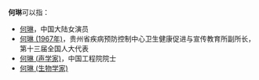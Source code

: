 '''何琳'''可以指：
* [[何琳|何琳]]，中国大陆女演员
* [[何琳_(1967年)|何琳 (1967年)]]，贵州省疾病预防控制中心卫生健康促进与宣传教育所副所长，第十三届全国人大代表
* [[何琳_(声学家)|何琳 (声学家)]]，中国工程院院士
* [[何琳_(生物学家)|何琳 (生物学家)]]

{{disambig}}